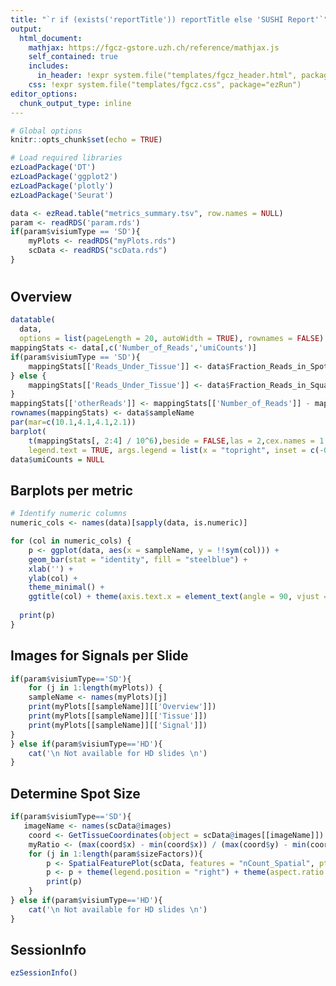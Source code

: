 ```yaml
---
title: "`r if (exists('reportTitle')) reportTitle else 'SUSHI Report'`"
output: 
  html_document:
    mathjax: https://fgcz-gstore.uzh.ch/reference/mathjax.js
    self_contained: true
    includes:
      in_header: !expr system.file("templates/fgcz_header.html", package="ezRun")
    css: !expr system.file("templates/fgcz.css", package="ezRun")
editor_options: 
  chunk_output_type: inline
---
```



```r
# Global options
knitr::opts_chunk$set(echo = TRUE)

# Load required libraries
ezLoadPackage('DT')
ezLoadPackage('ggplot2')
ezLoadPackage('plotly')
ezLoadPackage('Seurat')
```

```r
data <- ezRead.table("metrics_summary.tsv", row.names = NULL)
param <- readRDS('param.rds')
if(param$visiumType == 'SD'){
    myPlots <- readRDS("myPlots.rds")
    scData <- readRDS("scData.rds")
}
```

# {.tabset}

## Overview

```r
datatable(
  data,
  options = list(pageLength = 20, autoWidth = TRUE), rownames = FALSE)
mappingStats <- data[,c('Number_of_Reads','umiCounts')]
if(param$visiumType == 'SD'){
    mappingStats[['Reads_Under_Tissue']] <- data$Fraction_Reads_in_Spots_Under_Tissue * data$Number_of_Reads - mappingStats[['umiCounts']]
} else {
    mappingStats[['Reads_Under_Tissue']] <- data$Fraction_Reads_in_Squares_Under_Tissue * data$Number_of_Reads - mappingStats[['umiCounts']]
}
mappingStats[['otherReads']] <- mappingStats[['Number_of_Reads']] - mappingStats[['Reads_Under_Tissue']] - mappingStats[['umiCounts']]
rownames(mappingStats) <- data$sampleName
par(mar=c(10.1,4.1,4.1,2.1))
barplot(
    t(mappingStats[, 2:4] / 10^6),beside = FALSE,las = 2,cex.names = 1, main = "Reads per sample", ylab = "Reads in M", xlab = NULL,
    legend.text = TRUE, args.legend = list(x = "topright", inset = c(-0.1, -0.1),bty   = "n"))
data$umiCounts = NULL
```


## Barplots per metric
```r
# Identify numeric columns
numeric_cols <- names(data)[sapply(data, is.numeric)]

for (col in numeric_cols) {
    p <- ggplot(data, aes(x = sampleName, y = !!sym(col))) + 
    geom_bar(stat = "identity", fill = "steelblue") +
    xlab('') +
    ylab(col) +
    theme_minimal() + 
    ggtitle(col) + theme(axis.text.x = element_text(angle = 90, vjust = 0.5, hjust=0.1))
  
  print(p)
}
```

## Images for Signals per Slide
```r
if(param$visiumType=='SD'){
    for (j in 1:length(myPlots)) {
    sampleName <- names(myPlots)[j]
    print(myPlots[[sampleName]][['Overview']])
    print(myPlots[[sampleName]][['Tissue']])
    print(myPlots[[sampleName]][['Signal']])
}
} else if(param$visiumType=='HD'){
    cat('\n Not available for HD slides \n')
}
```

## Determine Spot Size
```r
if(param$visiumType=='SD'){
   imageName <- names(scData@images)
    coord <- GetTissueCoordinates(object = scData@images[[imageName]])
    myRatio <- (max(coord$x) - min(coord$x)) / (max(coord$y) - min(coord$y))
    for (j in 1:length(param$sizeFactors)){
        p <- SpatialFeaturePlot(scData, features = "nCount_Spatial", pt.size.factor =  param$sizeFactors[j]) 
        p <- p + theme(legend.position = "right") + theme(aspect.ratio = myRatio) + ggtitle(paste("pt.size.factor = ", param$sizeFactors[j]))
        print(p)
    }
} else if(param$visiumType=='HD'){
    cat('\n Not available for HD slides \n')
}
```

## SessionInfo
```r
ezSessionInfo()
```